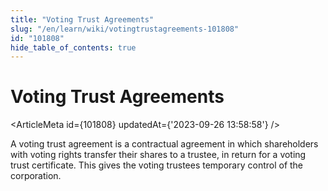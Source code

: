 ```yaml
---
title: "Voting Trust Agreements"
slug: "/en/learn/wiki/votingtrustagreements-101808"
id: "101808"
hide_table_of_contents: true
---
```



# Voting Trust Agreements

<ArticleMeta id={101808} updatedAt={'2023-09-26 13:58:58'} />
<div className='border-solid border-b border-t-0 my-4 border-[var(--ifm-color-gray-300)]' />

A voting trust agreement is a contractual agreement in which shareholders with voting rights transfer their shares to a trustee, in return for a voting trust certificate. This gives the voting trustees temporary control of the corporation.
